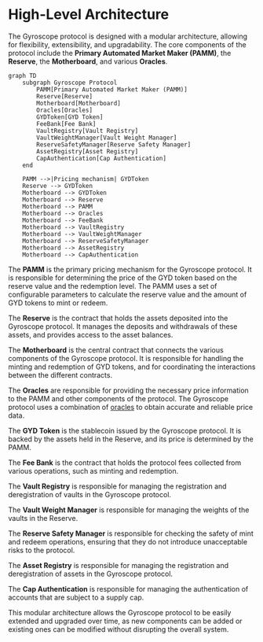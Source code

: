 
# High-Level Architecture

The Gyroscope protocol is designed with a modular architecture, allowing for flexibility, extensibility, and upgradability. The core components of the protocol include the **Primary Automated Market Maker (PAMM)**, the **Reserve**, the **Motherboard**, and various **Oracles**.

```mermaid
graph TD
    subgraph Gyroscope Protocol
        PAMM[Primary Automated Market Maker (PAMM)]
        Reserve[Reserve]
        Motherboard[Motherboard]
        Oracles[Oracles]
        GYDToken[GYD Token]
        FeeBank[Fee Bank]
        VaultRegistry[Vault Registry]
        VaultWeightManager[Vault Weight Manager]
        ReserveSafetyManager[Reserve Safety Manager]
        AssetRegistry[Asset Registry]
        CapAuthentication[Cap Authentication]
    end

    PAMM -->|Pricing mechanism| GYDToken
    Reserve --> GYDToken
    Motherboard --> GYDToken
    Motherboard --> Reserve
    Motherboard --> PAMM
    Motherboard --> Oracles
    Motherboard --> FeeBank
    Motherboard --> VaultRegistry
    Motherboard --> VaultWeightManager
    Motherboard --> ReserveSafetyManager
    Motherboard --> AssetRegistry
    Motherboard --> CapAuthentication
```

The **PAMM** is the primary pricing mechanism for the Gyroscope protocol. It is responsible for determining the price of the GYD token based on the reserve value and the redemption level. The PAMM uses a set of configurable parameters to calculate the reserve value and the amount of GYD tokens to mint or redeem.

The **Reserve** is the contract that holds the assets deposited into the Gyroscope protocol. It manages the deposits and withdrawals of these assets, and provides access to the asset balances.

The **Motherboard** is the central contract that connects the various components of the Gyroscope protocol. It is responsible for handling the minting and redemption of GYD tokens, and for coordinating the interactions between the different contracts.

The **Oracles** are responsible for providing the necessary price information to the PAMM and other components of the protocol. The Gyroscope protocol uses a combination of [oracles](/oracles) to obtain accurate and reliable price data.

The **GYD Token** is the stablecoin issued by the Gyroscope protocol. It is backed by the assets held in the Reserve, and its price is determined by the PAMM.

The **Fee Bank** is the contract that holds the protocol fees collected from various operations, such as minting and redemption.

The **Vault Registry** is responsible for managing the registration and deregistration of vaults in the Gyroscope protocol.

The **Vault Weight Manager** is responsible for managing the weights of the vaults in the Reserve.

The **Reserve Safety Manager** is responsible for checking the safety of mint and redeem operations, ensuring that they do not introduce unacceptable risks to the protocol.

The **Asset Registry** is responsible for managing the registration and deregistration of assets in the Gyroscope protocol.

The **Cap Authentication** is responsible for managing the authentication of accounts that are subject to a supply cap.

This modular architecture allows the Gyroscope protocol to be easily extended and upgraded over time, as new components can be added or existing ones can be modified without disrupting the overall system.